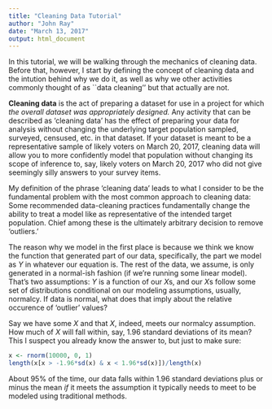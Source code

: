 ```yaml
---
title: "Cleaning Data Tutorial"
author: "John Ray"
date: "March 13, 2017"
output: html_document
---
```


In this tutorial, we will be walking through the mechanics of cleaning data. Before that, however, I start by defining the concept of cleaning data and the intution behind why we do it, as well as why we \textit{avoid} other activities commonly thought of as ``data cleaning'' but that actually are not.

**Cleaning data** is the act of preparing a dataset for use in a project for which *the overall dataset was appropriately designed.* Any activity that can be described as 'cleaning data' has the effect of preparing your data for analysis without changing the underlying target population sampled, surveyed, censused, etc. in that dataset. If your dataset is meant to be a representative sample of likely voters on March 20, 2017, cleaning data will allow you to more confidently model that population without changing its scope of inference to, say, likely voters on March 20, 2017 who did not give seemingly silly answers to your survey items.

My definition of the phrase 'cleaning data' leads to what I consider to be the fundamental problem with the most common approach to cleaning data: Some recommended data-cleaning practices fundamentally change the ability to treat a model like as representative of the intended target population. Chief among these is the ultimately arbitrary decision to remove 'outliers.'

The reason why we model in the first place is because we think we know the function that generated part of our data, specifically, the part we model as $Y$ in whatever our equation is. The rest of the data, we assume, is only generated in a normal-ish fashion (if we're running some linear model). That's two assumptions: $Y$ is a function of our $X$s, and our $X$s follow some set of distributions conditional on our modeling assumptions, usually, normalcy. If data is normal, what does that imply about the relative occurence of 'outlier' values?

Say we have some $X$ and that $X$, indeed, meets our normalcy assumption. How much of $X$ will fall within, say, 1.96 standard deviations of its mean? This I suspect you already know the answer to, but just to make sure:

```r
x <- rnorm(10000, 0, 1)
length(x[x > -1.96*sd(x) & x < 1.96*sd(x)])/length(x)
```

About 95\% of the time, our data falls within 1.96 standard deviations plus or minus the mean *if* it meets the assumption it typically needs to meet to be modeled using traditional methods.